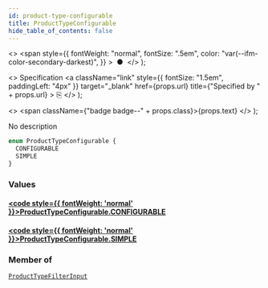 ```yaml
---
id: product-type-configurable
title: ProductTypeConfigurable
hide_table_of_contents: false
---
```


  <>
    <span
      style={{
        fontWeight: "normal",
        fontSize: ".5em",
        color: "var(--ifm-color-secondary-darkest)",
      }}
    >
      &nbsp;●&nbsp;
    </span>
  </>
);

  <>
    Specification
    <a
      className="link"
      style={{ fontSize: "1.5em", paddingLeft: "4px" }}
      target="\_blank"
      href={props.url}
      title={"Specified by " + props.url}
    >
      ⎘
    </a>
  </>
);

  <>
    <span className={"badge badge--" + props.class}>{props.text}</span>
  </>
);

No description

```graphql
enum ProductTypeConfigurable {
  CONFIGURABLE
  SIMPLE
}
```

### Values

#### [<code style={{ fontWeight: 'normal' }}>ProductTypeConfigurable.<b>CONFIGURABLE</b></code>](#)

>

#### [<code style={{ fontWeight: 'normal' }}>ProductTypeConfigurable.<b>SIMPLE</b></code>](#)

>

### Member of

[`ProductTypeFilterInput`](../../../api-reference/products/inputs/product-type-filter-input) <Badge class="secondary" text="input"/>
